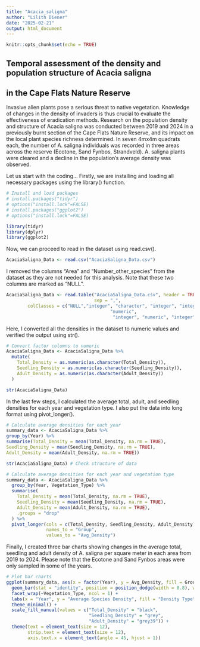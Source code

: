 ```yaml
---
title: "Acacia_saligna"
author: "Lilith Diener"
date: "2025-02-21"
output: html_document
---
```


```r
knitr::opts_chunk$set(echo = TRUE)
```

## Temporal assessment of the density and population structure of Acacia saligna 
## in the Cape Flats Nature Reserve

Invasive alien plants pose a serious threat to native vegetation. Knowledge of 
changes in the density of invaders is thus crucial to evaluate the effectiveness
of eradication methods. Research on the population density and structure of 
Acacia saligna was conducted between 2019 and 2024 in a previously burnt section 
of the Cape Flats Nature Reserve, and its impact on the local plant species 
richness determined. In seven 4mx4m quadrats each, the number of A. saligna 
individuals was recorded in three areas across the reserve (Ecotone, 
Sand Fynbos, Strandveld). A. saligna plants were cleared and a decline in the 
population's average density was observed.

Let us start with the coding... Firstly, we are installing and loading all
necessary packages using the library() function.

```r
# Install and load packages
# install.packages("tidyr")
# options("install.lock"=FALSE)
# install.packages("ggplot2")
# options("install.lock"=FALSE)

library(tidyr)
library(dplyr)
library(ggplot2)
```

Now, we can proceed to read in the dataset using read.csv().

```r
AcaciaSaligna_Data <- read.csv("AcaciaSaligna_Data.csv")
```

I removed the columns "Area" and "Number_other_species" from the dataset as 
they are not needed for this analysis. Note that these two columns are marked
as "NULL".

```r
AcaciaSaligna_Data <- read.table("AcaciaSaligna_Data.csv", header = TRUE, 
                                 sep = ",", 
		colClasses = c("NULL","integer", "character", "integer", "integer", 
						               "numeric", 
										"integer", "numeric", "integer", "numeric", "NULL")) 
```

Here, I converted all the densities in the dataset to numeric values and 
verified the output using str().

```r
# Convert factor columns to numeric
AcaciaSaligna_Data <- AcaciaSaligna_Data %>%
  mutate(
    Total_Density = as.numeric(as.character(Total_Density)),
    Seedling_Density = as.numeric(as.character(Seedling_Density)),
    Adult_Density = as.numeric(as.character(Adult_Density))
  )

str(AcaciaSaligna_Data)
```

In the last few steps, I calculated the average total, adult, and seedling
densities for each year and vegetation type. I also put the data into long 
format using pivot_longer().

```r
# Calculate average densities for each year
summary_data <- AcaciaSaligna_Data %>%
group_by(Year) %>%
summarise(Total_Density = mean(Total_Density, na.rm = TRUE),
Seedling_Density = mean(Seedling_Density, na.rm = TRUE),
Adult_Density = mean(Adult_Density, na.rm = TRUE))

str(AcaciaSaligna_Data) # Check structure of data

# Calculate average densities for each year and vegetation type
summary_data <- AcaciaSaligna_Data %>%
  group_by(Year, Vegetation_Type) %>%
  summarise(
    Total_Density = mean(Total_Density, na.rm = TRUE),
    Seedling_Density = mean(Seedling_Density, na.rm = TRUE),
    Adult_Density = mean(Adult_Density, na.rm = TRUE),
    .groups = "drop"
  ) %>%
  pivot_longer(cols = c(Total_Density, Seedling_Density, Adult_Density),
               names_to = "Group",
               values_to = "Avg_Density")
```

Finally, I created three bar charts showing changes in the average total, 
seedling and adult density of A. saligna per square meter in each area from 2019 
to 2024. Please note that the Ecotone and Sand Fynbos areas were only sampled in 
some of the years. 

```r
# Plot bar charts 
ggplot(summary_data, aes(x = factor(Year), y = Avg_Density, fill = Group)) + 
  geom_bar(stat = "identity", position = position_dodge(width = 0.8), width = 0.6) + 
  facet_wrap(~Vegetation_Type, ncol = 1) +  
  labs(x = "Year", y = "Average Species Density", fill = "Density Type") + 
  theme_minimal() +  
  scale_fill_manual(values = c("Total_Density" = "black", 
                               "Seedling_Density" = "grey", 
                               "Adult_Density" = "grey39")) +  
  theme(text = element_text(size = 12), 
        strip.text = element_text(size = 12),  
        axis.text.x = element_text(angle = 45, hjust = 1))  
```




